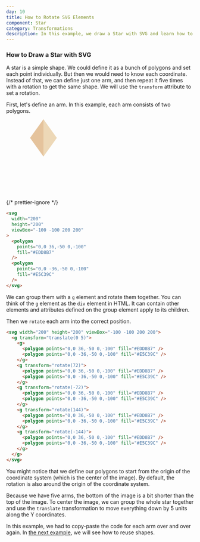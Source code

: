 ```yaml
---
day: 10
title: How to Rotate SVG Elements
component: Star
category: Transformations
description: In this example, we draw a Star with SVG and learn how to use the transform property.
---
```



### How to Draw a Star with SVG

A star is a simple shape. We could define it as a bunch of polygons and set each point individually. But then we would need to know each coordinate. Instead of that, we can define just one arm, and then repeat it five times with a rotation to get the same shape. We will use the `transform` attribute to set a rotation.

First, let's define an arm. In this example, each arm consists of two polygons.

<Example>

<SVG width="200" height="200" viewBox="-100 -100 200 200">
  <Polygon points="0,0 36,-50 0,-100" fill="#EDD8B7" />
  <Polygon points="0,0 -36,-50 0,-100" fill="#E5C39C" />
</SVG>

{/* prettier-ignore */}
```html
<svg 
  width="200"
  height="200"
  viewBox="-100 -100 200 200"
>
  <polygon
    points="0,0 36,-50 0,-100"
    fill="#EDD8B7" 
  />
  <polygon 
    points="0,0 -36,-50 0,-100"
    fill="#E5C39C" 
  />
</svg>
```

</Example>

We can group them with a `g` element and rotate them together. You can think of the `g` element as the `div` element in HTML. It can contain other elements and attributes defined on the group element apply to its children.

Then we `rotate` each arm into the correct position.

<Final>

```html "rotate"
<svg width="200" height="200" viewBox="-100 -100 200 200">
  <g transform="translate(0 5)">
    <g>
      <polygon points="0,0 36,-50 0,-100" fill="#EDD8B7" />
      <polygon points="0,0 -36,-50 0,-100" fill="#E5C39C" />
    </g>
    <g transform="rotate(72)">
      <polygon points="0,0 36,-50 0,-100" fill="#EDD8B7" />
      <polygon points="0,0 -36,-50 0,-100" fill="#E5C39C" />
    </g>
    <g transform="rotate(-72)">
      <polygon points="0,0 36,-50 0,-100" fill="#EDD8B7" />
      <polygon points="0,0 -36,-50 0,-100" fill="#E5C39C" />
    </g>
    <g transform="rotate(144)">
      <polygon points="0,0 36,-50 0,-100" fill="#EDD8B7" />
      <polygon points="0,0 -36,-50 0,-100" fill="#E5C39C" />
    </g>
    <g transform="rotate(-144)">
      <polygon points="0,0 36,-50 0,-100" fill="#EDD8B7" />
      <polygon points="0,0 -36,-50 0,-100" fill="#E5C39C" />
    </g>
  </g>
</svg>
```

</Final>

You might notice that we define our polygons to start from the origin of the coordinate system (which is the center of the image). By default, the rotation is also around the origin of the coordinate system.

Because we have five arms, the bottom of the image is a bit shorter than the top of the image. To center the image, we can group the whole star together and use the `translate` transformation to move everything down by 5 units along the Y coordinates.

In this example, we had to copy-paste the code for each arm over and over again. In [the next example](/svg/use), we will see how to reuse shapes.
